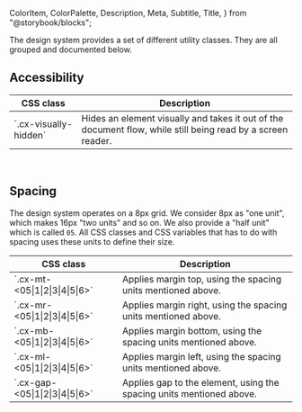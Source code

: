   ColorItem,
  ColorPalette,
  Description,
  Meta,
  Subtitle,
  Title,
} from "@storybook/blocks";

<Meta title="Basics/Utility classes" />

<Title>Utility classes</Title>
<Subtitle>
  The design system provides a set of different utility classes. They are all
  grouped and documented below.
</Subtitle>

<br />

## Accessibility

<table>
  <thead>
    <tr>
      <th>CSS class</th>
      <th>Description</th>
    </tr>
  </thead>

  <tbody>
    <tr>
      <td>`.cx-visually-hidden`</td>
      <td>Hides an element visually and takes it out of the document flow, while still being read by a screen reader.</td>
    </tr>
  </tbody>
</table>

<br />

## Spacing

The design system operates on a 8px grid. We consider 8px as "one unit",
which makes 16px "two units" and so on. We also provide a "half unit" which
is called `05`. All CSS classes and CSS variables that has to do with spacing uses these units to define their size.

<table>
  <thead>
    <tr>
      <th>CSS class</th>
      <th>Description</th>
    </tr>
  </thead>

  <tbody>
    <tr>
      <td>`.cx-mt-<05|1|2|3|4|5|6>`</td>
      <td>Applies margin top, using the spacing units mentioned above.</td>
    </tr>
    <tr>
      <td>`.cx-mr-<05|1|2|3|4|5|6>`</td>
      <td>Applies margin right, using the spacing units mentioned above.</td>
    </tr>
    <tr>
      <td>`.cx-mb-<05|1|2|3|4|5|6>`</td>
      <td>Applies margin bottom, using the spacing units mentioned above.</td>
    </tr>
    <tr>
      <td>`.cx-ml-<05|1|2|3|4|5|6>`</td>
      <td>Applies margin left, using the spacing units mentioned above.</td>
    </tr>
    <tr>
      <td>`.cx-gap-<05|1|2|3|4|5|6>`</td>
      <td>Applies gap to the element, using the spacing units mentioned above.</td>
    </tr>
  </tbody>
</table>

